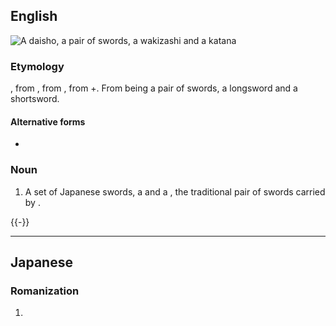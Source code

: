 {{also|daishō}}
==English==
{{wikipedia|lang=en}}
[[File:Katana-Wakizashi.jpg|thumb|A daisho, a pair of swords, a wakizashi and a katana]]
{{commonscat}}

===Etymology===
{{bor|en|ja|daishō}}, from {{m|ja|だいしょう}}, from {{m|ja|大小}}, from {{m|ja|大|gloss=large}}+{{m|ja|小|gloss=small}}. From being a pair of swords, a longsword and a shortsword.

====Alternative forms====
* {{alter|en|daishou|daishoh|daisyou|daisyoh|daisyo|daishō}}

===Noun===
{{en-noun}}

# A set of Japanese swords, a {{l|en|katana}} and a {{l|en|wakizashi}}, the traditional pair of swords carried by {{l|en|samurai}}.

{{-}}
----

==Japanese==

===Romanization===
{{ja-romaji}}

# {{ja-romanization of|だいしょ}}